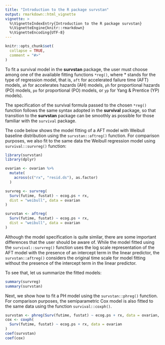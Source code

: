 ```yaml
---
title: "Introduction to the R package survstan"
output: rmarkdown::html_vignette
vignette: >
  %\VignetteIndexEntry{Introduction to the R package survstan}
  %\VignetteEngine{knitr::rmarkdown}
  %\VignetteEncoding{UTF-8}
---
```


```r
knitr::opts_chunk$set(
  collapse = TRUE,
  comment = "#>"
)
```

To fit a survival model in the __survstan__ package, the user must choose among one of the available fitting functions `*reg()`, where * stands for the type of regression model, that is, `aft` for accelerated failure time (AFT) models, `ah` for accelerates hazards (AH) models, `ph` for proportional hazards (PO) models, `po` for proportional (PO) models, or `yp` for Yang \& Prentice (YP) models).

The specification of the survival formula passed to the chosen `*reg()` function follows the same syntax adopted in the __survival__ package, so that transition to the __survstan__ package can be smoothly as possible for those familiar with the `survival` package.

The code below shows the model fitting of a AFT model with Weibull baseline distribution using the `survstan::aftreg()` function. For comparison purposes, we also fit to the same data the Weibull regression model using `survival::survreg()` function:

```r
library(survstan)
library(dplyr)

ovarian <- ovarian %>%
  mutate(
    across(c("rx", "resid.ds"), as.factor)
  )

survreg <- survreg(
  Surv(futime, fustat) ~ ecog.ps + rx, 
  dist = "weibull", data = ovarian
)

survstan <- aftreg(
  Surv(futime, fustat) ~ ecog.ps + rx, 
  dist = "weibull", data = ovarian
)

```

Although the model specification is quite similar, there are some important differences that the user should be aware of. While the model fitted using the `survival::survreg()` function uses the log scale representation of the AFT model with the presence of an intercept term in the linear predictor, the `survstan::aftreg()` considers the original time scale for model fitting without the presence of the intercept term in the linear predictor.

To see that, let us summarize the fitted models:

```r
summary(survreg)
summary(survstan)
```

Next, we show how to fit a PH model using the `survstan::phreg()` function. For comparison purposes, the semiparametric Cox model is also fitted to the same data using the function `survival::coxph()`.

```r
survstan <- phreg(Surv(futime, fustat) ~ ecog.ps + rx, data = ovarian, dist = "weibull")
cox <- coxph(
  Surv(futime, fustat) ~ ecog.ps + rx, data = ovarian
)
coef(survstan)
coef(cox)
```


<!-- Now we  and the semiparametric proportional hazards model using the `survival::coxph()` -->

<!-- The usege of other functions implemented in the __survstan__ package are illustrated in the code presented below: -->

<!-- ```{r} -->

<!-- # fitting the model: -->
<!-- fit <- aftreg( -->
<!--   Surv(futime, fustat) ~ .,  -->
<!--   dist = "weibull", data = ovarian -->
<!-- ) -->

<!-- # investigating the fitted model: -->
<!-- estimates(fit) -->
<!-- coef(fit) -->
<!-- confint(fit) -->
<!-- summary(fit) -->
<!-- tidy(fit) -->
<!-- vcov(fit) -->


<!-- # residual plots: -->
<!-- ggresiduals(fit, type = "coxsnell") -->
<!-- ggresiduals(fit, type = "martingale") -->
<!-- ggresiduals(fit, type = "deviance") -->


<!-- # Deviance analysis: -->
<!-- fit1 <- aftreg(Surv(futime, fustat) ~ 1, baseline = "weibull", data = ovarian, init = 0) -->
<!-- fit2 <- aftreg(Surv(futime, fustat) ~ rx, baseline = "weibull", data = ovarian, init = 0) -->
<!-- fit3 <- aftreg(Surv(futime, fustat) ~ rx + ecog.ps, baseline = "weibull", data = ovarian, init = 0) -->

<!-- anova(fit1, fit2, fit3) -->


<!-- # Model comparison using AIC: -->
<!-- AIC(fit1, fit2, fit3) -->

<!-- ``` -->

